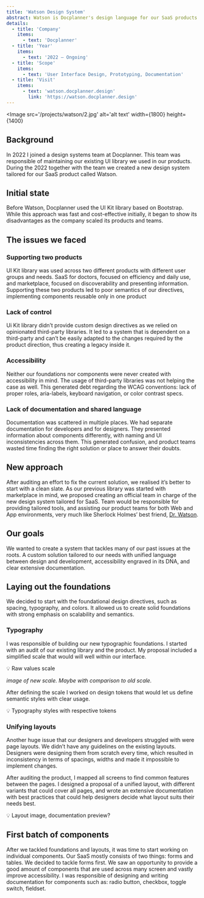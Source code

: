 ```yaml
---
title: 'Watson Design System'
abstract: Watson is Docplanner's design language for our SaaS products and digital experiences. The system consists of working code, design tools and resources, and human interface guidelines.
details:
  - title: 'Company'
    items:
      - text: 'Docplanner'
  - title: 'Year'
    items:
      - text: '2022 — Ongoing'
  - title: 'Scope'
    items:
      - text: 'User Interface Design, Prototyping, Documentation'
  - title: 'Visit'
    items:
      - text: 'watson.docplanner.design'
        link: 'https://watson.docplanner.design'
---
```


<Image
  src='/projects/watson/2.jpg'
  alt='alt text'
  width={1800}
  height={1400}
></Image>

## Background

In 2022 I joined a design systems team at Docplanner. This team was responsible of maintaining our existing UI library we used in our products. During the 2022 together with the team we created a new design system tailored for our SaaS product called Watson.

## Initial state

Before Watson, Docplanner used the UI Kit library based on Bootstrap. While this approach was fast and cost-effective initially, it began to show its disadvantages as the company scaled its products and teams.

## The issues we faced

### Supporting two products

UI Kit library was used across two different products with different user groups and needs. SaaS for doctors, focused on efficiency and daily use, and marketplace, focused on discoverability and presenting information. Supporting these two products led to poor semantics of our directives, implementing components reusable only in one product

### Lack of control

Ui Kit library didn’t provide custom design directives as we relied on opinionated third-party libraries. It led to a system that is dependent on a third-party and can’t be easily adapted to the changes required by the product direction, thus creating a legacy inside it.

### Accessibility

Neither our foundations nor components were never created with accessibility in mind. The usage of third-party libraries was not helping the case as well. This generated debt regarding the WCAG conventions: lack of proper roles, aria-labels, keyboard navigation, or color contrast specs.

### Lack of documentation and shared language

Documentation was scattered in multiple places. We had separate documentation for developers and for designers. They presented information about components differently, with naming and UI inconsistencies across them. This generated confusion, and product teams wasted time finding the right solution or place to answer their doubts.

## New approach

After auditing an effort to fix the current solution, we realised it’s better to start with a clean slate. As our previous library was started with marketplace in mind, we proposed creating an official team in charge of the new design system tailored for SaaS. Team would be responsible for providing tailored tools, and assisting our product teams for both Web and App environments, very much like Sherlock Holmes’ best friend, [Dr. Watson](https://en.wikipedia.org/wiki/Dr._Watson).

## Our goals

We wanted to create a system that tackles many of our past issues at the roots. A custom solution tailored to our needs with unified language between design and development, accessibility engraved in its DNA, and clear extensive documentation.

## Laying out the foundations

We decided to start with the foundational design directives, such as spacing, typography, and colors. It allowed us to create solid foundations with strong emphasis on scalability and semantics.

### Typography

I was responsible of building our new typographic foundations. I started with an audit of our existing library and the product. My proposal included a simplified scale that would will well within our interface.

<aside>
💡 Raw values scale

</aside>

[]()

_image of new scale. Maybe with comparison to old scale._

After defining the scale I worked on design tokens that would let us define semantic styles with clear usage.

<aside>
💡 Typography styles with respective tokens

</aside>

### Unifying layouts

Another huge issue that our designers and developers struggled with were page layouts. We didn’t have any guidelines on the existing layouts. Designers were designing them from scratch every time, which resulted in inconsistency in terms of spacings, widths and made it impossible to implement changes.

After auditing the product, I mapped all screens to find common features between the pages. I designed a proposal of a unified layout, with different variants that could cover all pages, and wrote an extensive documentation with best practices that could help designers decide what layout suits their needs best.

<aside>
💡 Layout image, documentation preview?

</aside>

## First batch of components

After we tackled foundations and layouts, it was time to start working on individual components. Our SaaS mostly consists of two things: forms and tables. We decided to tackle forms first. We saw an opportunity to provide a good amount of components that are used across many screen and vastly improve accessibility. I was responsible of designing and writing documentation for components such as: radio button, checkbox, toggle switch, fieldset.
